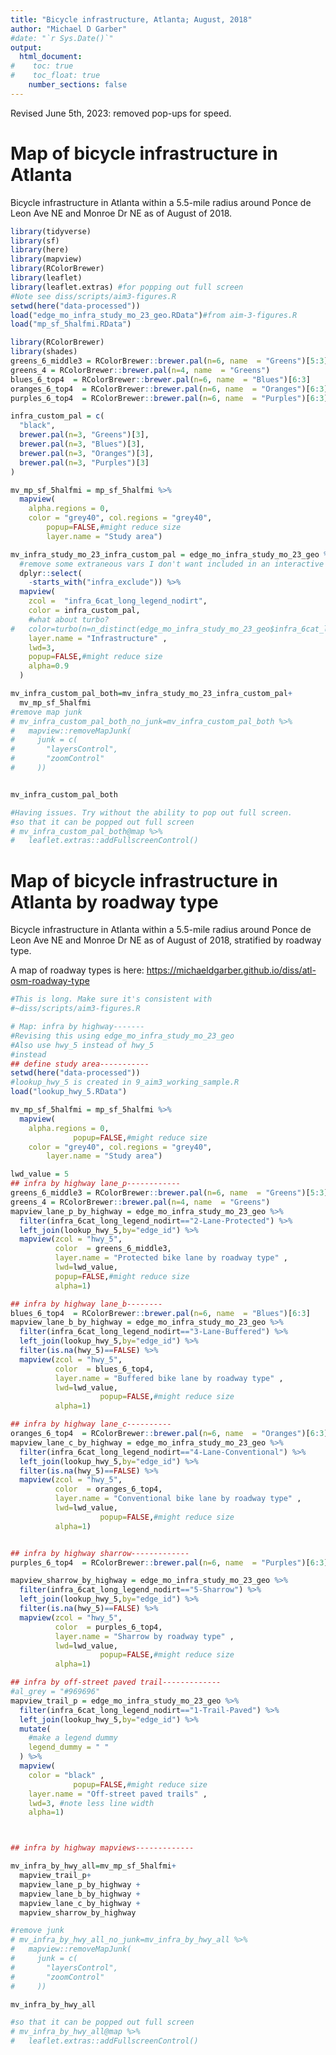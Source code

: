 ```yaml
---
title: "Bicycle infrastructure, Atlanta; August, 2018"
author: "Michael D Garber"
#date: "`r Sys.Date()`"
output:
  html_document:
#    toc: true
#    toc_float: true
    number_sections: false
---
```


Revised June 5th, 2023: removed pop-ups for speed.


# Map of bicycle infrastructure in Atlanta

Bicycle infrastructure in Atlanta within a 5.5-mile radius around Ponce de Leon Ave NE and Monroe Dr NE as of August of 2018.

```r
library(tidyverse)
library(sf)
library(here)
library(mapview)
library(RColorBrewer)
library(leaflet)
library(leaflet.extras) #for popping out full screen
#Note see diss/scripts/aim3-figures.R
setwd(here("data-processed"))
load("edge_mo_infra_study_mo_23_geo.RData")#from aim-3-figures.R
load("mp_sf_5halfmi.RData")
```

```r
library(RColorBrewer)
library(shades)
greens_6_middle3 = RColorBrewer::brewer.pal(n=6, name  = "Greens")[5:3]  
greens_4 = RColorBrewer::brewer.pal(n=4, name  = "Greens") 
blues_6_top4  = RColorBrewer::brewer.pal(n=6, name  = "Blues")[6:3] 
oranges_6_top4  = RColorBrewer::brewer.pal(n=6, name  = "Oranges")[6:3] 
purples_6_top4  = RColorBrewer::brewer.pal(n=6, name  = "Purples")[6:3] 

infra_custom_pal = c(
  "black",
  brewer.pal(n=3, "Greens")[3],
  brewer.pal(n=3, "Blues")[3],
  brewer.pal(n=3, "Oranges")[3],
  brewer.pal(n=3, "Purples")[3]
)

mv_mp_sf_5halfmi = mp_sf_5halfmi %>% 
  mapview(
    alpha.regions = 0,
    color = "grey40", col.regions = "grey40",
        popup=FALSE,#might reduce size
        layer.name = "Study area")

mv_infra_study_mo_23_infra_custom_pal = edge_mo_infra_study_mo_23_geo %>% 
  #remove some extraneous vars I don't want included in an interactive map
  dplyr::select(
    -starts_with("infra_exclude")) %>% 
  mapview(
    zcol =  "infra_6cat_long_legend_nodirt",  
    color = infra_custom_pal,
    #what about turbo?
#   color=turbo(n=n_distinct(edge_mo_infra_study_mo_23_geo$infra_6cat_long)),
    layer.name = "Infrastructure" ,
    lwd=3,
    popup=FALSE,#might reduce size
    alpha=0.9
  )  

mv_infra_custom_pal_both=mv_infra_study_mo_23_infra_custom_pal+ 
  mv_mp_sf_5halfmi
#remove map junk
# mv_infra_custom_pal_both_no_junk=mv_infra_custom_pal_both %>% 
#   mapview::removeMapJunk(
#     junk = c(
#       "layersControl",
#       "zoomControl"
#     ))


mv_infra_custom_pal_both

#Having issues. Try without the ability to pop out full screen.
#so that it can be popped out full screen
# mv_infra_custom_pal_both@map %>% 
#   leaflet.extras::addFullscreenControl()
```

# Map of bicycle infrastructure in Atlanta by roadway type

Bicycle infrastructure in Atlanta within a 5.5-mile radius around Ponce de Leon Ave NE and Monroe Dr NE as of August of 2018, stratified by roadway type.

A map of roadway types is here: <https://michaeldgarber.github.io/diss/atl-osm-roadway-type>

```r
#This is long. Make sure it's consistent with 
#~diss/scripts/aim3-figures.R

# Map: infra by highway-------
#Revising this using edge_mo_infra_study_mo_23_geo
#Also use hwy_5 instead of hwy_5
#instead
## define study area-----------
setwd(here("data-processed"))
#lookup_hwy_5 is created in 9_aim3_working_sample.R
load("lookup_hwy_5.RData")

mv_mp_sf_5halfmi = mp_sf_5halfmi %>% 
  mapview(
    alpha.regions = 0,
              popup=FALSE,#might reduce size
    color = "grey40", col.regions = "grey40",
        layer.name = "Study area")

lwd_value = 5
## infra by highway lane_p------------
greens_6_middle3 = RColorBrewer::brewer.pal(n=6, name  = "Greens")[5:3]  
greens_4 = RColorBrewer::brewer.pal(n=4, name  = "Greens") 
mapview_lane_p_by_highway = edge_mo_infra_study_mo_23_geo %>% 
  filter(infra_6cat_long_legend_nodirt=="2-Lane-Protected") %>% 
  left_join(lookup_hwy_5,by="edge_id") %>% 
  mapview(zcol = "hwy_5",
          color  = greens_6_middle3,
          layer.name = "Protected bike lane by roadway type" ,
          lwd=lwd_value,
          popup=FALSE,#might reduce size
          alpha=1)

## infra by highway lane_b--------
blues_6_top4  = RColorBrewer::brewer.pal(n=6, name  = "Blues")[6:3] 
mapview_lane_b_by_highway = edge_mo_infra_study_mo_23_geo %>% 
  filter(infra_6cat_long_legend_nodirt=="3-Lane-Buffered") %>% 
  left_join(lookup_hwy_5,by="edge_id") %>%  
  filter(is.na(hwy_5)==FALSE) %>% 
  mapview(zcol = "hwy_5",
          color  = blues_6_top4,
          layer.name = "Buffered bike lane by roadway type" ,
          lwd=lwd_value,
                    popup=FALSE,#might reduce size
          alpha=1)

## infra by highway lane_c----------
oranges_6_top4  = RColorBrewer::brewer.pal(n=6, name  = "Oranges")[6:3] 
mapview_lane_c_by_highway = edge_mo_infra_study_mo_23_geo %>% 
  filter(infra_6cat_long_legend_nodirt=="4-Lane-Conventional") %>% 
  left_join(lookup_hwy_5,by="edge_id") %>%  
  filter(is.na(hwy_5)==FALSE) %>% 
  mapview(zcol = "hwy_5",
          color  = oranges_6_top4,
          layer.name = "Conventional bike lane by roadway type" ,
          lwd=lwd_value,
                    popup=FALSE,#might reduce size
          alpha=1)


## infra by highway sharrow-------------
purples_6_top4  = RColorBrewer::brewer.pal(n=6, name  = "Purples")[6:3] 

mapview_sharrow_by_highway = edge_mo_infra_study_mo_23_geo %>% 
  filter(infra_6cat_long_legend_nodirt=="5-Sharrow") %>% 
  left_join(lookup_hwy_5,by="edge_id") %>%  
  filter(is.na(hwy_5)==FALSE) %>% 
  mapview(zcol = "hwy_5",
          color  = purples_6_top4,
          layer.name = "Sharrow by roadway type" ,
          lwd=lwd_value,
                    popup=FALSE,#might reduce size
          alpha=1)

## infra by off-street paved trail-------------
#al_grey = "#969696"
mapview_trail_p = edge_mo_infra_study_mo_23_geo %>% 
  filter(infra_6cat_long_legend_nodirt=="1-Trail-Paved") %>% 
  left_join(lookup_hwy_5,by="edge_id") %>%  
  mutate(
    #make a legend dummy
    legend_dummy = " "
  ) %>% 
  mapview( 
    color = "black" ,
              popup=FALSE,#might reduce size
    layer.name = "Off-street paved trails" ,
    lwd=3, #note less line width
    alpha=1)



## infra by highway mapviews-------------

mv_infra_by_hwy_all=mv_mp_sf_5halfmi+
  mapview_trail_p+
  mapview_lane_p_by_highway +
  mapview_lane_b_by_highway +
  mapview_lane_c_by_highway +
  mapview_sharrow_by_highway

#remove junk
# mv_infra_by_hwy_all_no_junk=mv_infra_by_hwy_all %>% 
#   mapview::removeMapJunk(
#     junk = c(
#       "layersControl",
#       "zoomControl"
#     ))

mv_infra_by_hwy_all

#so that it can be popped out full screen
# mv_infra_by_hwy_all@map %>% 
#   leaflet.extras::addFullscreenControl()
```
